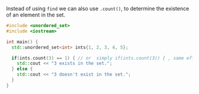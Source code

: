 Instead of using `find` we can also use `.count()`, to determine the existence of an element in the set.
```cpp
#include <unordered_set>
#include <iostream>

int main() {
  std::unordered_set<int> ints{1, 2, 3, 4, 5};

  if(ints.count(3) == 1) { // or  simply if(ints.count(3)) { , same effect
    std::cout << "3 exists in the set.";
  } else {
    std::cout << "3 doesn't exist in the set.";
  }
}